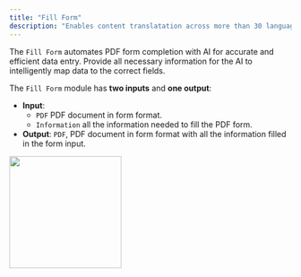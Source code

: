 ```yaml
---
title: "Fill Form"
description: "Enables content translatation across more than 30 languages."
---
```


The `Fill Form` automates PDF form completion with AI for accurate and efficient data entry. Provide all necessary information for the AI to intelligently map data to the correct fields.

The `Fill Form` module has **two inputs** and **one output**:

- **Input**:
  - `PDF` PDF document in form format.
  - `Information` all the information needed to fill the PDF form.
- **Output**: `PDF`, PDF document in form format with all the information filled in the form input.

<img height="200" src="/images/Form.png" />
